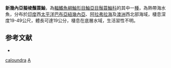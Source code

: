 {{Speciesbox
| taxon = Apistops caloundra
| binomial_authority = [[De_Vis|De Vis]], 1886
| image = Apistops caloundra.jpg
| image_width = 250px
| image_caption = 新幾內亞擬棱鬚蓑鮋
| status = NE
| status_system = IUCN3.1
| synonyms = *''Apistus caloundra'', De Vis, 1886
}}

'''新幾內亞擬棱鬚蓑鮋'''，為[[輻鰭魚綱|輻鰭魚綱]][[鮋形目|鮋形目]][[鮋亞目|鮋亞目]][[鬚蓑鮋科|鬚蓑鮋科]]的其中一[[種|種]]，為熱帶海水魚，分布於[[印度洋|印度]]西[[太平洋|太平洋]][[巴布亞紐幾內亞|巴布亞紐幾內亞]]、[[阿拉弗拉海|阿拉弗拉海]]及[[澳洲|澳洲]]西北部海域，棲息深度19-49公尺，體長可達19公分，棲息在底層水域，生活習性不明。

==参考文献==
*{{FishBase_species|genus=Apistops|species=caloundra |year=2014|month=6}}

{{鮋形目小作品}}

{{Taxonbar}}
[[Category:擬棱鬚蓑鮋屬|caloundra]]
[[Category:1886年描述的魚類|A]]